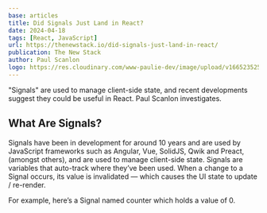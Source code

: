 ```yaml
---
base: articles
title: Did Signals Just Land in React?
date: 2024-04-18
tags: [React, JavaScript]
url: https://thenewstack.io/did-signals-just-land-in-react/
publication: The New Stack
author: Paul Scanlon
logo: https://res.cloudinary.com/www-paulie-dev/image/upload/v1665235257/paulie.dev/Logos/tns-logo_miu6qk.png
---
```


"Signals" are used to manage client-side state, and recent developments suggest they could be useful in React. Paul Scanlon investigates.

## What Are Signals?

Signals have been in development for around 10 years and are used by JavaScript frameworks such as Angular, Vue, SolidJS, Qwik and Preact, (amongst others), and are used to manage client-side state. Signals are variables that auto-track where they’ve been used. When a change to a Signal occurs, its value is invalidated — which causes the UI state to update / re-render.

For example, here’s a Signal named counter which holds a value of 0.
